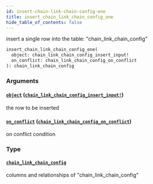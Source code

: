 ```yaml
---
id: insert-chain-link-chain-config-one
title: insert_chain_link_chain_config_one
hide_table_of_contents: false
---
```


insert a single row into the table: "chain_link_chain_config"

```graphql
insert_chain_link_chain_config_one(
  object: chain_link_chain_config_insert_input!
  on_conflict: chain_link_chain_config_on_conflict
): chain_link_chain_config
```

### Arguments

#### [`object`](#) ([`chain_link_chain_config_insert_input!`](../inputs/chain-link-chain-config-insert-input))

the row to be inserted

#### [`on_conflict`](#) ([`chain_link_chain_config_on_conflict`](../inputs/chain-link-chain-config-on-conflict))

on conflict condition

### Type

#### [`chain_link_chain_config`](../objects/chain-link-chain-config)

columns and relationships of "chain_link_chain_config"
